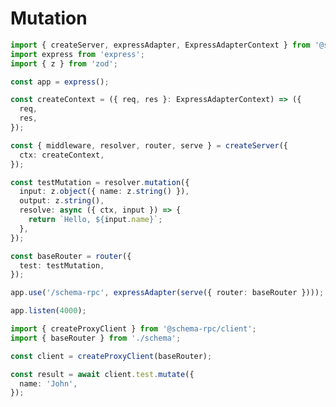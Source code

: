 # Mutation

```ts filename="server.ts"
import { createServer, expressAdapter, ExpressAdapterContext } from '@schema-rpc/server';
import express from 'express';
import { z } from 'zod';

const app = express();

const createContext = ({ req, res }: ExpressAdapterContext) => ({
  req,
  res,
});

const { middleware, resolver, router, serve } = createServer({
  ctx: createContext,
});

const testMutation = resolver.mutation({
  input: z.object({ name: z.string() }),
  output: z.string(),
  resolve: async ({ ctx, input }) => {
    return `Hello, ${input.name}`;
  },
});

const baseRouter = router({
  test: testMutation,
});

app.use('/schema-rpc', expressAdapter(serve({ router: baseRouter })));

app.listen(4000);
```

```ts filename="client.ts"
import { createProxyClient } from '@schema-rpc/client';
import { baseRouter } from './schema';

const client = createProxyClient(baseRouter);

const result = await client.test.mutate({
  name: 'John',
});
```
